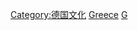 {{Catnav|頁面分類|地理|国家|欧洲国家|德国}}
{{Catnav|頁面分類|地理|国家|按國家分類|各國宗教}}
{{Catnav|頁面分類|各種主題的頁面分類|按國家分類|各國宗教}}
{{Commons category|Religion in Germany}}

[[Category:德国文化|Category:德国文化]]
[[Category:欧洲各国宗教|Greece]]
[[Category:各國宗教|G]]